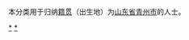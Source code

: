 {{Catnav|頁面分類|各種主題的頁面分類|依中国各省来作的分类|各地中国人|山东人|潍坊人}}
{{Catnav|頁面分類|人物|各國人物|中国人|各地中国人|山东人|潍坊人}}

本分类用于归纳[[籍贯|籍贯]]（出生地）为[[山东省|山东省]][[青州市|青州市]]的人士。

[[Category:潍坊人|*]]
[[Category:青州市|*]]